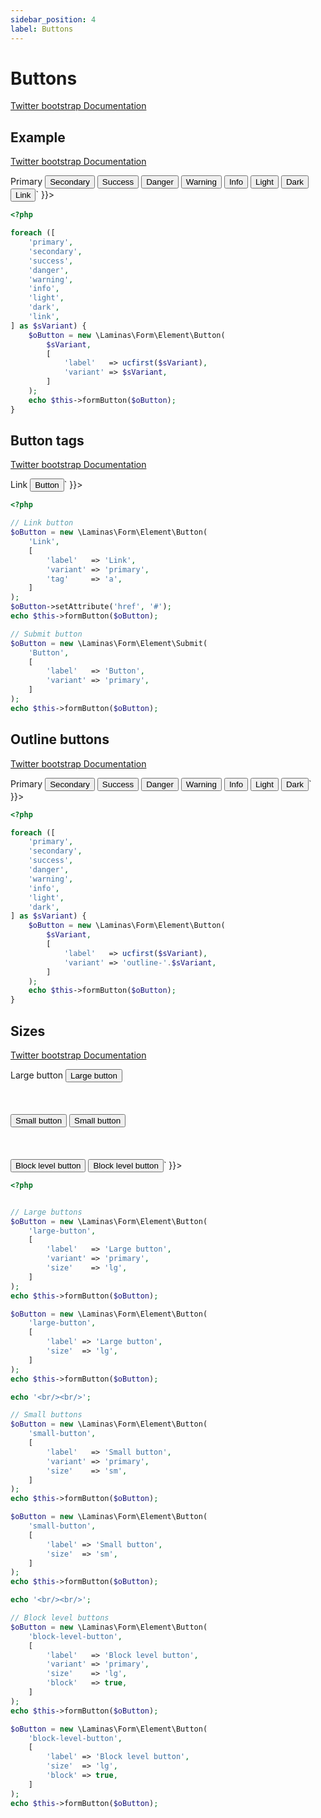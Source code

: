 ```yaml
---
sidebar_position: 4
label: Buttons
---
```



# Buttons

[Twitter bootstrap Documentation](https://getbootstrap.com/docs/4.5/components/buttons/)

## Example

[Twitter bootstrap Documentation](https://getbootstrap.com/docs/4.5/components/buttons/#example)

<Tabs>
<TabItem value="result" label="Result" default>
  <HtmlCode bootstrapVersion="4.5">
      <div dangerouslySetInnerHTML={{ __html: `<button type="button" name="primary" class="btn btn-primary" value="">Primary</button>
<button type="button" name="secondary" class="btn btn-secondary" value="">Secondary</button>
<button type="button" name="success" class="btn btn-success" value="">Success</button>
<button type="button" name="danger" class="btn btn-danger" value="">Danger</button>
<button type="button" name="warning" class="btn btn-warning" value="">Warning</button>
<button type="button" name="info" class="btn btn-info" value="">Info</button>
<button type="button" name="light" class="btn btn-light" value="">Light</button>
<button type="button" name="dark" class="btn btn-dark" value="">Dark</button>
<button type="button" name="link" class="btn btn-link" value="">Link</button>` }}></div>
  </HtmlCode>
</TabItem>
<TabItem value="source" label="Source">

```php
<?php

foreach ([
    'primary',
    'secondary',
    'success',
    'danger',
    'warning',
    'info',
    'light',
    'dark',
    'link',
] as $sVariant) {
    $oButton = new \Laminas\Form\Element\Button(
        $sVariant,
        [
            'label'   => ucfirst($sVariant),
            'variant' => $sVariant,
        ]
    );
    echo $this->formButton($oButton);
}

```

</TabItem>
</Tabs>

## Button tags

[Twitter bootstrap Documentation](https://getbootstrap.com/docs/4.5/components/buttons/#button-tags)

<Tabs>
<TabItem value="result" label="Result" default>
  <HtmlCode bootstrapVersion="4.5">
      <div dangerouslySetInnerHTML={{ __html: `<a href="#" class="btn btn-primary" role="button">Link</a>
<button type="submit" name="Button" class="btn btn-primary" value="">Button</button>` }}></div>
  </HtmlCode>
</TabItem>
<TabItem value="source" label="Source">

```php
<?php

// Link button
$oButton = new \Laminas\Form\Element\Button(
    'Link',
    [
        'label'   => 'Link',
        'variant' => 'primary',
        'tag'     => 'a',
    ]
);
$oButton->setAttribute('href', '#');
echo $this->formButton($oButton);

// Submit button
$oButton = new \Laminas\Form\Element\Submit(
    'Button',
    [
        'label'   => 'Button',
        'variant' => 'primary',
    ]
);
echo $this->formButton($oButton);

```

</TabItem>
</Tabs>

## Outline buttons

[Twitter bootstrap Documentation](https://getbootstrap.com/docs/4.5/components/buttons/#outline-buttons)

<Tabs>
<TabItem value="result" label="Result" default>
  <HtmlCode bootstrapVersion="4.5">
      <div dangerouslySetInnerHTML={{ __html: `<button type="button" name="primary" class="btn btn-outline-primary" value="">Primary</button>
<button type="button" name="secondary" class="btn btn-outline-secondary" value="">Secondary</button>
<button type="button" name="success" class="btn btn-outline-success" value="">Success</button>
<button type="button" name="danger" class="btn btn-outline-danger" value="">Danger</button>
<button type="button" name="warning" class="btn btn-outline-warning" value="">Warning</button>
<button type="button" name="info" class="btn btn-outline-info" value="">Info</button>
<button type="button" name="light" class="btn btn-outline-light" value="">Light</button>
<button type="button" name="dark" class="btn btn-outline-dark" value="">Dark</button>` }}></div>
  </HtmlCode>
</TabItem>
<TabItem value="source" label="Source">

```php
<?php

foreach ([
    'primary',
    'secondary',
    'success',
    'danger',
    'warning',
    'info',
    'light',
    'dark',
] as $sVariant) {
    $oButton = new \Laminas\Form\Element\Button(
        $sVariant,
        [
            'label'   => ucfirst($sVariant),
            'variant' => 'outline-'.$sVariant,
        ]
    );
    echo $this->formButton($oButton);
}

```

</TabItem>
</Tabs>

## Sizes

[Twitter bootstrap Documentation](https://getbootstrap.com/docs/4.5/components/buttons/#sizes)

<Tabs>
<TabItem value="result" label="Result" default>
  <HtmlCode bootstrapVersion="4.5">
      <div dangerouslySetInnerHTML={{ __html: `<button type="button" name="large-button" class="btn btn-lg btn-primary" value="">Large button</button>
<button type="button" name="large-button" class="btn btn-lg btn-secondary" value="">Large button</button>
<br></br><br></br>
<button type="button" name="small-button" class="btn btn-primary btn-sm" value="">Small button</button>
<button type="button" name="small-button" class="btn btn-secondary btn-sm" value="">Small button</button>
<br></br><br></br>
<button type="button" name="block-level-button" class="btn btn-block btn-lg btn-primary" value="">Block level button</button>
<button type="button" name="block-level-button" class="btn btn-block btn-lg btn-secondary" value="">Block level button</button>` }}></div>
  </HtmlCode>
</TabItem>
<TabItem value="source" label="Source">

```php
<?php


// Large buttons
$oButton = new \Laminas\Form\Element\Button(
    'large-button',
    [
        'label'   => 'Large button',
        'variant' => 'primary',
        'size'    => 'lg',
    ]
);
echo $this->formButton($oButton);

$oButton = new \Laminas\Form\Element\Button(
    'large-button',
    [
        'label' => 'Large button',
        'size'  => 'lg',
    ]
);
echo $this->formButton($oButton);

echo '<br/><br/>';

// Small buttons
$oButton = new \Laminas\Form\Element\Button(
    'small-button',
    [
        'label'   => 'Small button',
        'variant' => 'primary',
        'size'    => 'sm',
    ]
);
echo $this->formButton($oButton);

$oButton = new \Laminas\Form\Element\Button(
    'small-button',
    [
        'label' => 'Small button',
        'size'  => 'sm',
    ]
);
echo $this->formButton($oButton);

echo '<br/><br/>';

// Block level buttons
$oButton = new \Laminas\Form\Element\Button(
    'block-level-button',
    [
        'label'   => 'Block level button',
        'variant' => 'primary',
        'size'    => 'lg',
        'block'   => true,
    ]
);
echo $this->formButton($oButton);

$oButton = new \Laminas\Form\Element\Button(
    'block-level-button',
    [
        'label' => 'Block level button',
        'size'  => 'lg',
        'block' => true,
    ]
);
echo $this->formButton($oButton);

```

</TabItem>
</Tabs>

